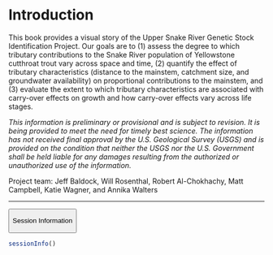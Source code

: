 # Introduction

This book provides a visual story of the Upper Snake River Genetic Stock Identification Project. Our goals are to (1) assess the degree to which tributary contributions to the Snake River population of Yellowstone cutthroat trout vary across space and time, (2) quantify the effect of tributary characteristics (distance to the mainstem, catchment size, and groundwater availability) on proportional contributions to the mainstem, and (3) evaluate the extent to which tributary characteristics are associated with carry-over effects on growth and how carry-over effects vary across life stages.

*This information is preliminary or provisional and is subject to revision. It is being provided to meet the need for timely best science. The information has not received final approval by the U.S. Geological Survey (USGS) and is provided on the condition that neither the USGS nor the U.S. Government shall be held liable for any damages resulting from the authorized or unauthorized use of the information.*

Project team: Jeff Baldock, Will Rosenthal, Robert Al-Chokhachy, Matt Campbell, Katie Wagner, and Annika Walters

------------------------------------------------------------------------

<button class="accordion-button" type="button" data-bs-toggle="collapse" data-bs-target="#collapseOne">

Session Information

</button>

:::: {#collapseOne .accordion-collapse .collapse}
<div>

```r
sessionInfo()
```

</div>
::::

